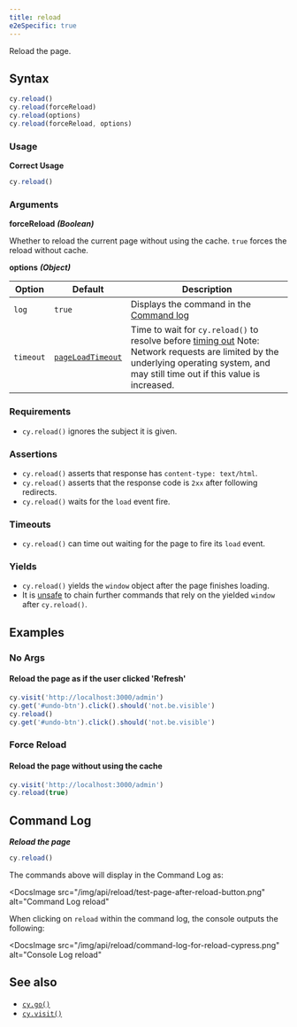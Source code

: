 ```yaml
---
title: reload
e2eSpecific: true
---
```


Reload the page.

## Syntax

```javascript
cy.reload()
cy.reload(forceReload)
cy.reload(options)
cy.reload(forceReload, options)
```

### Usage

**<Icon name="check-circle" color="green" /> Correct Usage**

```javascript
cy.reload()
```

### Arguments

**<Icon name="angle-right" /> forceReload** **_(Boolean)_**

Whether to reload the current page without using the cache. `true` forces the
reload without cache.

**<Icon name="angle-right" /> options** **_(Object)_**

| Option    | Default                                                        | Description                                                                                                                                                                                        |
| --------- | -------------------------------------------------------------- | -------------------------------------------------------------------------------------------------------------------------------------------------------------------------------------------------- |
| `log`     | `true`                                                         | Displays the command in the [Command log](/guides/core-concepts/cypress-app#Command-Log)                                                                                                           |
| `timeout` | [`pageLoadTimeout`](/guides/references/configuration#Timeouts) | Time to wait for `cy.reload()` to resolve before [timing out](#Timeouts) Note: Network requests are limited by the underlying operating system, and may still time out if this value is increased. |

### Requirements [<Icon name="question-circle"/>](/guides/core-concepts/introduction-to-cypress#Chains-of-Commands)

- `cy.reload()` ignores the subject it is given.

### Assertions [<Icon name="question-circle"/>](/guides/core-concepts/introduction-to-cypress#Assertions)

- `cy.reload()` asserts that response has `content-type: text/html`.
- `cy.reload()` asserts that the response code is `2xx` after following
  redirects.
- `cy.reload()` waits for the `load` event fire.

### Timeouts [<Icon name="question-circle"/>](/guides/core-concepts/introduction-to-cypress#Timeouts)

- `cy.reload()` can time out waiting for the page to fire its `load` event.

### Yields [<Icon name="question-circle"/>](/guides/core-concepts/introduction-to-cypress#Subject-Management)

- `cy.reload()` yields the `window` object after the page finishes loading.
- It is [unsafe](/guides/core-concepts/retry-ability#Only-queries-are-retried)
  to chain further commands that rely on the yielded `window` after
  `cy.reload()`.

## Examples

### No Args

#### Reload the page as if the user clicked 'Refresh'

```javascript
cy.visit('http://localhost:3000/admin')
cy.get('#undo-btn').click().should('not.be.visible')
cy.reload()
cy.get('#undo-btn').click().should('not.be.visible')
```

### Force Reload

#### Reload the page without using the cache

```javascript
cy.visit('http://localhost:3000/admin')
cy.reload(true)
```

## Command Log

**_Reload the page_**

```javascript
cy.reload()
```

The commands above will display in the Command Log as:

<DocsImage
  src="/img/api/reload/test-page-after-reload-button.png"
  alt="Command Log reload"
></DocsImage>

When clicking on `reload` within the command log, the console outputs the
following:

<DocsImage
  src="/img/api/reload/command-log-for-reload-cypress.png"
  alt="Console Log reload"
></DocsImage>

## See also

- [`cy.go()`](/api/commands/go)
- [`cy.visit()`](/api/commands/visit)
